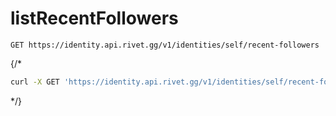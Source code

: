 # listRecentFollowers
```
GET https://identity.api.rivet.gg/v1/identities/self/recent-followers
```


{/*<RequestExample>
```bash curl
curl -X GET 'https://identity.api.rivet.gg/v1/identities/self/recent-followers'
```
</RequestExample>*/}
